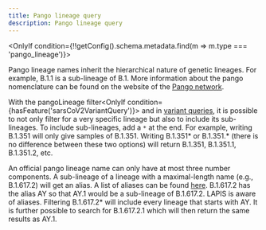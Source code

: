 ```yaml
---
title: Pango lineage query
description: Pango lineage query
---
```



<OnlyIf condition={!!getConfig().schema.metadata.find(m => m.type === 'pango_lineage')}>

Pango lineage names inherit the hierarchical nature of genetic lineages. For example, B.1.1 is a sub-lineage of B.1.
More information about the pango nomenclature can be found on the website of the
[Pango network](https://www.pango.network/).

With the pangoLineage filter<OnlyIf condition={hasFeature('sarsCoV2VariantQuery')}> and in [variant queries](../concepts/variant-query)</OnlyIf>,
it is possible to not only filter for a very specific lineage but also to include its sub-lineages.
To include sub-lineages, add a `*` at the end.
For example, writing B.1.351 will only give samples of B.1.351.
Writing B.1.351* or B.1.351.* (there is no difference between these two options) will return B.1.351, B.1.351.1, B.1.351.2, etc.

An official pango lineage name can only have at most three number components. A sub-lineage of a lineage with a
maximal-length name (e.g., B.1.617.2) will get an alias. A list of aliases can be found
[here](https://github.com/cov-lineages/pango-designation/blob/master/pango_designation/alias_key.json). B.1.617.2 has
the alias AY so that AY.1 would be a sub-lineage of B.1.617.2. LAPIS is aware of aliases. Filtering B.1.617.2\* will
include every lineage that starts with AY. It is further possible to search for B.1.617.2.1 which will then return the
same results as AY.1.

</OnlyIf>
